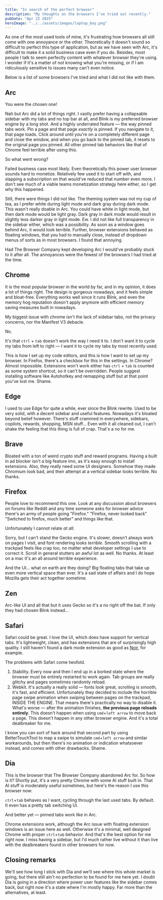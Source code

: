 ```yaml
---
title: "In search of the perfect browser"
description: "My thoughts on the browsers I've tried out recently."
pubDate: "Apr 22 2025"
heroImage: "../../assets/images/laptop_boy.png"
---
```


As one of the most used tools of mine, it's frustrating how browsers all still come with one annoyance or the other. Theoretically it doesn't sound so difficult to perfect this type of application, but as we have seen with Arc, it's difficult to make it a solid business case even if you do. Besides, most people I talk to seem perfectly content with whatever browser they're using. I wonder if it's a matter of not knowing what you're missing, or if I am ridiculously sensitive to issues many can't even notice.

Below is a list of some browsers I've tried and what I did not like with them.

## Arc

You were the chosen one!

Nah but Arc did a lot of things right. I vastly prefer having a collapsable sidebar with my tabs and no top bar at all, and Blink is my preferred browser engine by a long shot. And a highly underrated feature — the way pinned tabs work. Pin a page and that page _exactly_ is pinned. If you navigate to it, that page loads. Click around until you're on a completely different page and close the window, and when you go back to the pinned tab, it resets to the original page you pinned. All other pinned tab behaviors like that of Chrome feel terrible after using this.

So what went wrong?

Failed business case most likely. Even theoretically this power user browser sounds hard to monetize. Relatively few used it to start off with, and slapping a subscription on that would've reduced that number even more. I don't see much of a viable teams monetization strategy here either, so I get why this happened.

Still, there were things I did not like. The theming system was not my cup of tea, as I prefer white during light mode and dark gray during dark mode. This wasn't really doable in Arc. You could have white in light mode, but then dark mode would be light gray. Dark gray in dark mode would result in slightly less darker gray in light mode. Ew. I did not like full transparency in the sidebar either, which was a possibility. As soon as a window goes behind Arc, it would look terrible. Further, browser extensions behaved as floating windows, that you had to manually close, instead of dropdown menus of sorts as in most browsers. I found that annoying.

Had The Browser Company kept developing Arc I would've probably stuck to it after all. The annoyances were the fewest of the browsers I had tried at the time.

## Chrome

It is the most popular browser in the world by far, and in my opinion, it does a lot of things right. The design is gorgeous nowadays, and it feels simple and bloat-free. Everything works well since it runs Blink, and even the memory hog reputation doesn't apply anymore with efficient memory saving measures built in nowadays.

My biggest issue with chrome isn't the lack of sidebar tabs, not the privacy concerns, nor the Manifest V3 debacle.

No.

It's that `ctrl` + `tab` doesn't work the way I need it to. I don't want it to cycle my tabs from left to right — I want it to cycle my tabs by most recently used.

This is how I set up my code editors, and this is how I want to set up my browser. In Firefox, there's a checkbox for this in the settings. In Chrome? Almost impossible. Extensions won't work either has `ctrl` + `tab` is counted as some system shortcut, so it can't be overridden. People suggest installing software like Autohotkey and remapping stuff but at that point you've lost me. Shame.

## Edge

I used to use Edge for quite a while, ever since the Blink rewrite. Used to be very solid, with a decent sidebar and useful features. Nowadays it's bloated beyond belief however. There's stuff crammed in everywhere, sidebars, copilots, rewards, shopping, MSN stuff... Even with it all cleaned out, I can't shake the feeling that this thing is full of crap. That's a no for me.

## Brave

Bloated with a ton of weird crypto stuff and reward programs. Having a built in ad blocker isn't a big feature imo, as it's easy enough to install extensions. Also, they really need some UI designers. Somehow they made Chromium look bad, and their attempt at a vertical sidebar looks terrible. No thanks.

## Firefox

People love to recommend this one. Look at any discussion about browsers on forums like Reddit and any time someone asks for browser advice there's an army of people going "Firefox." "Firefox, never looked back" "Switched to firefox, much better" and things like that.

Unfortunately I cannot relate _at all_.

Sorry, but I can't stand the Gecko engine. It's slower, doesn't always work on pages I visit, and font rendering looks _terrible_. Smooth scrolling with a trackpad feels like crap too, no matter what developer settings I use to correct it. Scroll in general stutters an awful lot as well. No thanks. At least on a mac it's an all around terrible experience.

And the UI... what on earth are they doing? Big floating tabs that take up even more vertical space than ever. It's a sad state of affairs and I do hope Mozilla gets their act together sometime.

## Zen

Arc-like UI and all that but it uses Gecko so it's a no right off the bat. If only they had chosen Blink instead...

## Safari

Safari could be great. I love the UI, which does have support for vertical tabs. It's lightweight, clean, and has extensions that are of surprisingly high quality. I still haven't found a dark mode extension as good as [Noir](https://getnoir.app/), for example.

The problems with Safari come twofold.

1. Stability. Every now and then I end up in a borked state where the browser must be entirely restarted to work again. Tab groups are really glitchy and pages sometimes randomly reload.
2. Webkit. It's actually a really solid — fonts look great, scrolling is smooth, it's fast, and efficient. Unfortunately they decided to include the horrible page swipe animation when swiping between pages on the trackpad, INSIDE THE ENGINE. That means there's practically no way to disable it. What's worse — after the animation finishes, **the previous page reloads entirely**. This doesn't happen when using `cmd`+`left arrow` to move back a page. This doesn't happen in any other browser engine. And it's a total dealbreaker for me.

I know you can sort of hack around that second part by using BetterTouchTool to map a swipe to simulate `cmd`+`left arrow` and similar workarounds, but then there's no animation or indication whatsoever instead, and comes with other drawbacks. Shame.

## Dia

This is the browser that The Browser Company abandoned Arc for. So how is it? Shortly put, it's a very pretty Chrome with some AI stuff built in. That AI stuff is moderately useful sometimes, but here's the reason I use this browser now:

`ctrl`+`tab` behaves as I want, cycling through the last used tabs. By default. It even has a pretty tab switching UI.

And better yet — pinned tabs work like in Arc.

Chrome extensions work, although the Arc issue with floating extension windows is an issue here as well.
Otherwise it's a minimal, well designed Chrome with proper `ctrl`+`tab` behavior. And that's the best option for me right now. I miss having a sidebar, but I'd much rather live without it than live with the dealbreakers found in other browsers for now.

## Closing remarks

We'll see how long I stick with Dia and we'll see where this whole market is going, but there still ain't no perfection to be found for me here yet. I doubt Dia is going in a direction where power user features like the sidebar comes back, but right now it's a state where I'm mostly happy. Far more than the alternatives, at least.
